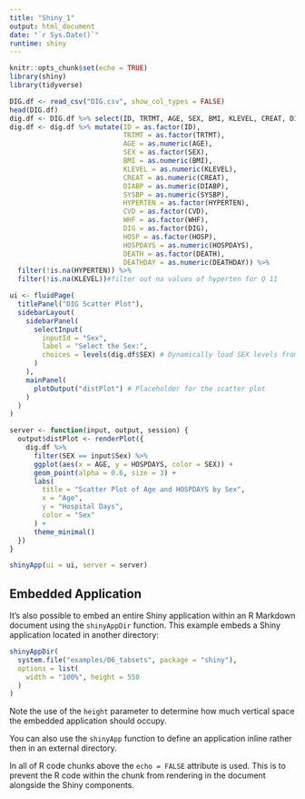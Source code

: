 ```yaml
---
title: "Shiny_1"
output: html_document
date: "`r Sys.Date()`"
runtime: shiny
---
```


```r
knitr::opts_chunk$set(echo = TRUE)
library(shiny)
library(tidyverse)
```

```r
DIG.df <- read_csv("DIG.csv", show_col_types = FALSE)
head(DIG.df)
dig.df <- DIG.df %>% select(ID, TRTMT, AGE, SEX, BMI, KLEVEL, CREAT, DIABP, SYSBP, HYPERTEN, CVD, WHF, DIG, HOSP, HOSPDAYS, DEATH, DEATHDAY)
dig.df <- dig.df %>% mutate(ID = as.factor(ID), 
                            TRTMT = as.factor(TRTMT),
                            AGE = as.numeric(AGE),
                            SEX = as.factor(SEX),
                            BMI = as.numeric(BMI),
                            KLEVEL = as.numeric(KLEVEL),
                            CREAT = as.numeric(CREAT),
                            DIABP = as.numeric(DIABP),
                            SYSBP = as.numeric(SYSBP),
                            HYPERTEN = as.factor(HYPERTEN),
                            CVD = as.factor(CVD),
                            WHF = as.factor(WHF),
                            DIG = as.factor(DIG),
                            HOSP = as.factor(HOSP),
                            HOSPDAYS = as.numeric(HOSPDAYS),
                            DEATH = as.factor(DEATH),
                            DEATHDAY = as.numeric(DEATHDAY)) %>%
  filter(!is.na(HYPERTEN)) %>%
  filter(!is.na(KLEVEL))#filter out na values of hyperten for Q 11
```


```r
ui <- fluidPage(
  titlePanel("DIG Scatter Plot"),
  sidebarLayout(
    sidebarPanel(
      selectInput(
        inputId = "Sex",
        label = "Select the Sex:",
        choices = levels(dig.df$SEX) # Dynamically load SEX levels from the dataset
      )
    ),
    mainPanel(
      plotOutput("distPlot") # Placeholder for the scatter plot
    )
  )
)

server <- function(input, output, session) {
  output$distPlot <- renderPlot({
    dig.df %>% 
      filter(SEX == input$Sex) %>% 
      ggplot(aes(x = AGE, y = HOSPDAYS, color = SEX)) +
      geom_point(alpha = 0.6, size = 3) +
      labs(
        title = "Scatter Plot of Age and HOSPDAYS by Sex",
        x = "Age",
        y = "Hospital Days",
        color = "Sex"
      ) +
      theme_minimal()
  })
}

shinyApp(ui = ui, server = server)


```

## Embedded Application

It's also possible to embed an entire Shiny application within an R Markdown document using the `shinyAppDir` function. This example embeds a Shiny application located in another directory:

```r
shinyAppDir(
  system.file("examples/06_tabsets", package = "shiny"),
  options = list(
    width = "100%", height = 550
  )
)
```

Note the use of the `height` parameter to determine how much vertical space the embedded application should occupy.

You can also use the `shinyApp` function to define an application inline rather then in an external directory.

In all of R code chunks above the `echo = FALSE` attribute is used. This is to prevent the R code within the chunk from rendering in the document alongside the Shiny components.



